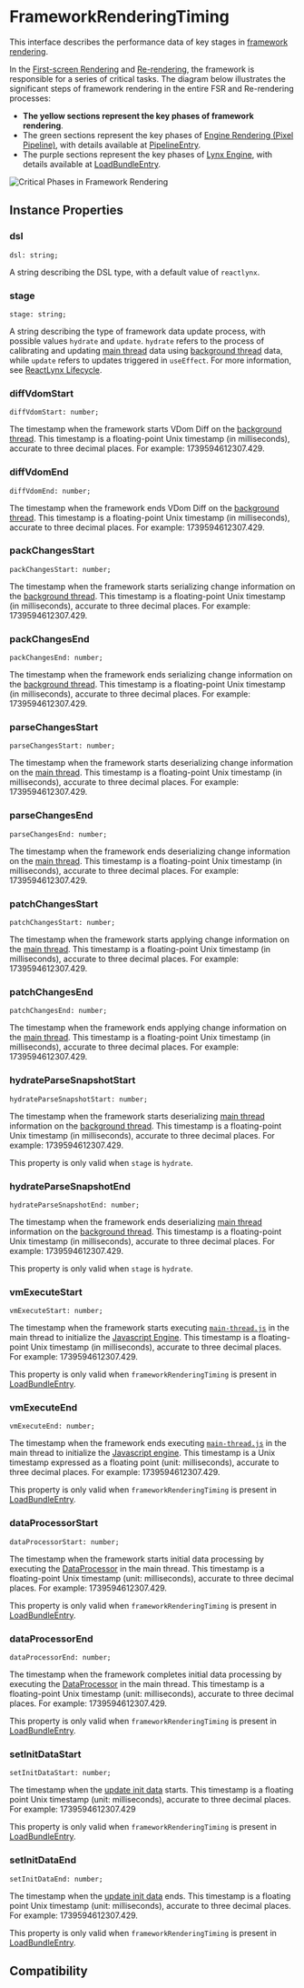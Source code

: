 
# FrameworkRenderingTiming

This interface describes the performance data of key stages in [framework rendering](/guide/spec#framework-rendering).

In the [First-screen Rendering](/guide/spec#first-screen-rendering-or-fsr) and [Re-rendering](/guide/spec#re-rendering), the framework is responsible for a series of critical tasks. The diagram below illustrates the significant steps of framework rendering in the entire FSR and Re-rendering processes:

- **The yellow sections represent the key phases of framework rendering**.
- The green sections represent the key phases of [Engine Rendering (Pixel Pipeline)](/guide/spec#pixel-pipeline), with details available at [PipelineEntry](/api/lynx-api/performance-api/performance-entry/pipeline-entry).
- The purple sections represent the key phases of [Lynx Engine](/guide/spec#engine), with details available at [LoadBundleEntry](/api/lynx-api/performance-api/performance-entry/load-bundle-entry).

![Critical Phases in Framework Rendering](https://lf-lynx.tiktok-cdns.com/obj/lynx-artifacts-oss-sg/lynx-website/assets/doc/framework-rendering-timing.png)

## Instance Properties

### dsl

```tsx
dsl: string;
```

A string describing the DSL type, with a default value of `reactlynx`.

### stage

```tsx
stage: string;
```

A string describing the type of framework data update process, with possible values `hydrate` and `update`. `hydrate` refers to the process of calibrating and updating [main thread](/guide/spec.html#main-thread-or-lynx-main-thread) data using [background thread](/guide/spec.html#background-thread-aka-off-main-thread) data, while `update` refers to updates triggered in `useEffect`. For more information, see [ReactLynx Lifecycle](/react/lifecycle).

### diffVdomStart

```tsx
diffVdomStart: number;
```

The timestamp when the framework starts VDom Diff on the [background thread](/guide/spec.html#background-thread-aka-off-main-thread). This timestamp is a floating-point Unix timestamp (in milliseconds), accurate to three decimal places. For example: 1739594612307.429.

### diffVdomEnd

```tsx
diffVdomEnd: number;
```

The timestamp when the framework ends VDom Diff on the [background thread](/guide/spec.html#background-thread-aka-off-main-thread). This timestamp is a floating-point Unix timestamp (in milliseconds), accurate to three decimal places. For example: 1739594612307.429.

### packChangesStart

```tsx
packChangesStart: number;
```

The timestamp when the framework starts serializing change information on the [background thread](/guide/spec.html#background-thread-aka-off-main-thread). This timestamp is a floating-point Unix timestamp (in milliseconds), accurate to three decimal places. For example: 1739594612307.429.

### packChangesEnd

```tsx
packChangesEnd: number;
```

The timestamp when the framework ends serializing change information on the [background thread](/guide/spec.html#background-thread-aka-off-main-thread). This timestamp is a floating-point Unix timestamp (in milliseconds), accurate to three decimal places. For example: 1739594612307.429.

### parseChangesStart

```tsx
parseChangesStart: number;
```

The timestamp when the framework starts deserializing change information on the [main thread](/guide/spec.html#main-thread-or-lynx-main-thread). This timestamp is a floating-point Unix timestamp (in milliseconds), accurate to three decimal places. For example: 1739594612307.429.

### parseChangesEnd

```tsx
parseChangesEnd: number;
```

The timestamp when the framework ends deserializing change information on the [main thread](/guide/spec.html#main-thread-or-lynx-main-thread). This timestamp is a floating-point Unix timestamp (in milliseconds), accurate to three decimal places. For example: 1739594612307.429.

### patchChangesStart

```tsx
patchChangesStart: number;
```

The timestamp when the framework starts applying change information on the [main thread](/guide/spec.html#main-thread-or-lynx-main-thread). This timestamp is a floating-point Unix timestamp (in milliseconds), accurate to three decimal places. For example: 1739594612307.429.

### patchChangesEnd

```tsx
patchChangesEnd: number;
```

The timestamp when the framework ends applying change information on the [main thread](/guide/spec.html#main-thread-or-lynx-main-thread). This timestamp is a floating-point Unix timestamp (in milliseconds), accurate to three decimal places. For example: 1739594612307.429.

### hydrateParseSnapshotStart

```tsx
hydrateParseSnapshotStart: number;
```

The timestamp when the framework starts deserializing [main thread](/guide/spec.html#main-thread-or-lynx-main-thread) information on the [background thread](/guide/spec.html#background-thread-aka-off-main-thread). This timestamp is a floating-point Unix timestamp (in milliseconds), accurate to three decimal places. For example: 1739594612307.429.

This property is only valid when `stage` is `hydrate`.

### hydrateParseSnapshotEnd

```tsx
hydrateParseSnapshotEnd: number;
```

The timestamp when the framework ends deserializing [main thread](/guide/spec.html#main-thread-or-lynx-main-thread) information on the [background thread](/guide/spec.html#background-thread-aka-off-main-thread). This timestamp is a floating-point Unix timestamp (in milliseconds), accurate to three decimal places. For example: 1739594612307.429.

This property is only valid when `stage` is `hydrate`.

### vmExecuteStart

```tsx
vmExecuteStart: number;
```

The timestamp when the framework starts executing [`main-thread.js`](/guide/spec.html#instances-of-main-thread-script) in the main thread to initialize the [Javascript Engine](/guide/spec.html#javascript-engine). This timestamp is a floating-point Unix timestamp (in milliseconds), accurate to three decimal places. For example: 1739594612307.429.

This property is only valid when `frameworkRenderingTiming` is present in [LoadBundleEntry](/api/lynx-api/performance-api/performance-entry/load-bundle-entry).

### vmExecuteEnd

```tsx
vmExecuteEnd: number;
```

The timestamp when the framework ends executing [`main-thread.js`](/guide/spec.html#instances-of-main-thread-script) in the main thread to initialize the [Javascript engine](/guide/spec.html#javascript-engine). This timestamp is a Unix timestamp expressed as a floating point (unit: milliseconds), accurate to three decimal places. For example: 1739594612307.429.

This property is only valid when `frameworkRenderingTiming` is present in [LoadBundleEntry](/api/lynx-api/performance-api/performance-entry/load-bundle-entry).

### dataProcessorStart

```tsx
dataProcessorStart: number;
```

The timestamp when the framework starts initial data processing by executing the [DataProcessor](/api/react/Interface.DataProcessorDefinition.mdx) in the main thread. This timestamp is a floating-point Unix timestamp (unit: milliseconds), accurate to three decimal places. For example: 1739594612307.429.

This property is only valid when `frameworkRenderingTiming` is present in [LoadBundleEntry](/api/lynx-api/performance-api/performance-entry/load-bundle-entry).

### dataProcessorEnd

```tsx
dataProcessorEnd: number;
```

The timestamp when the framework completes initial data processing by executing the [DataProcessor](/api/react/Interface.DataProcessorDefinition.mdx) in the main thread. This timestamp is a floating-point Unix timestamp (unit: milliseconds), accurate to three decimal places. For example: 1739594612307.429.

This property is only valid when `frameworkRenderingTiming` is present in [LoadBundleEntry](/api/lynx-api/performance-api/performance-entry/load-bundle-entry).

### setInitDataStart

```tsx
setInitDataStart: number;
```

The timestamp when the [update init data](/guide/use-data-from-host-platform#provide-and-update-data) starts. This timestamp is a floating point Unix timestamp (unit: milliseconds), accurate to three decimal places. For example: 1739594612307.429

This property is only valid when `frameworkRenderingTiming` is present in [LoadBundleEntry](/api/lynx-api/performance-api/performance-entry/load-bundle-entry).

### setInitDataEnd

```tsx
setInitDataEnd: number;
```

The timestamp when the [update init data](/guide/use-data-from-host-platform#provide-and-update-data) ends. This timestamp is a floating point Unix timestamp (unit: milliseconds), accurate to three decimal places. For example: 1739594612307.429.

This property is only valid when `frameworkRenderingTiming` is present in [LoadBundleEntry](/api/lynx-api/performance-api/performance-entry/load-bundle-entry).

## Compatibility


<LegacyCompatTable metadata="lynx-api/performance-api/framework-rendering-timing" />

